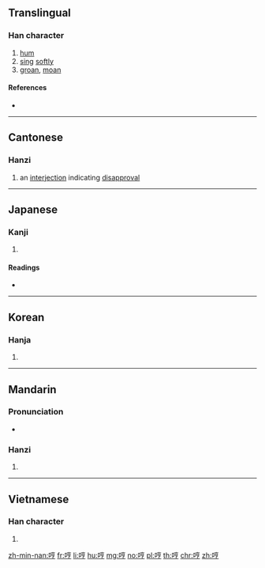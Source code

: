==Translingual==

===Han character===
{{Han char|rn=30|rad=口|as=07|sn=10|four=60027|canj=RYRN|ids=⿰口亨}}

# [[hum]]
# [[sing]] [[soft]]ly
# [[groan]], [[moan]]

====References====
* {{Han ref|kx=0191.140|dkj=03679|dj=0410.260|hdz=10632.140|uh=54FC|ud=21756|bh=ADF3|bd=44531}}

----

==Cantonese==

===Hanzi===
{{yue-hanzi|jyut=[[hang1]], [[hng6]], [[ng1]]|y=hang1, hng6, ng1}}

# an [[interjection]] indicating [[disapproval]]

----

==Japanese==

===Kanji===
{{ja-kanji|grade=|rs=口07}}

# {{defn|lang=ja|sort=口07}}

====Readings====
* {{ja-readings|on=[[こう]] (kō), [[きょう]] (kyō)|kun=[[おびえる]] (obieru)}}

----

==Korean==

===Hanja===
{{ko-hanja|hangeul=형|rv=hyeong|mr=hyŏng}}

# {{defn|lang=ko|sort=口07}}

----

==Mandarin==

===Pronunciation===
* {{audio|Zh-heng.ogg|Audio|lang=cmn}}

===Hanzi===
{{cmn-hanzi|pin=[[hēng]] ([[heng1]]), [[hng]] ([[hng5]])|wg=heng<sup>1</sup>}}

# {{defn|lang=cmn|sort=口07}}

----

==Vietnamese==

===Han character===
{{vi-hantu|hanh|rs=口07}}

# {{defn|lang=vi}}

[[zh-min-nan:哼]]
[[fr:哼]]
[[li:哼]]
[[hu:哼]]
[[mg:哼]]
[[no:哼]]
[[pl:哼]]
[[th:哼]]
[[chr:哼]]
[[zh:哼]]